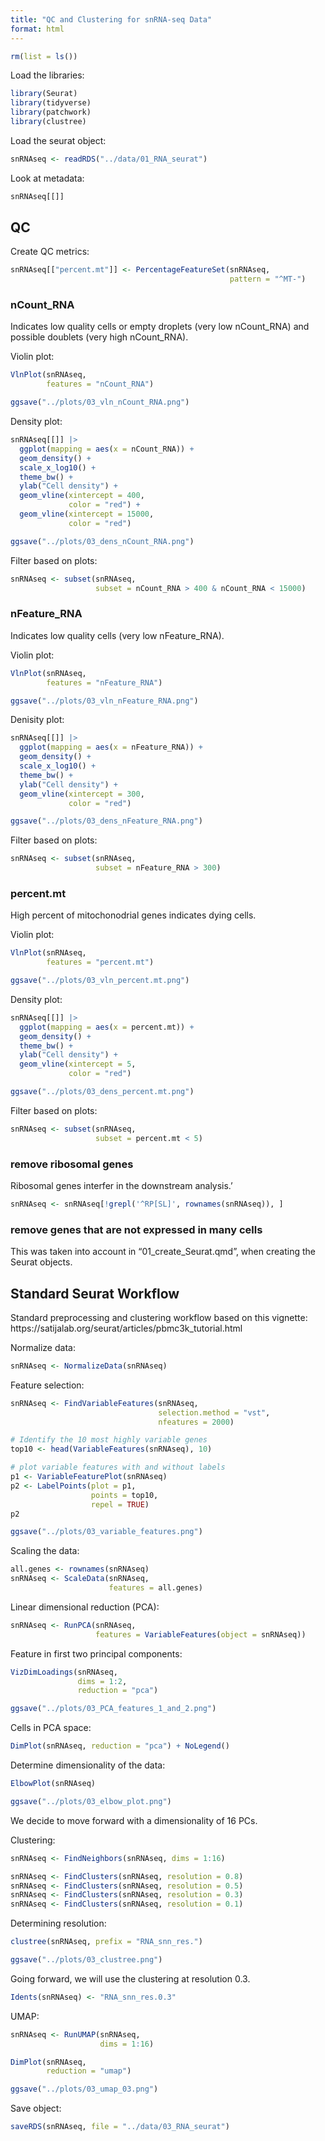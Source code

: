 ```yaml
---
title: "QC and Clustering for snRNA-seq Data"
format: html
---
```


```r
rm(list = ls())
```

Load the libraries:

```r
library(Seurat)
library(tidyverse)
library(patchwork)
library(clustree)
```

Load the seurat object:

```r
snRNAseq <- readRDS("../data/01_RNA_seurat")
```

Look at metadata:

```r
snRNAseq[[]]
```

## QC

Create QC metrics:

```r
snRNAseq[["percent.mt"]] <- PercentageFeatureSet(snRNAseq, 
                                                 pattern = "^MT-")
```

### nCount_RNA

Indicates low quality cells or empty droplets (very low nCount_RNA) and possible doublets (very high nCount_RNA).

Violin plot:

```r
VlnPlot(snRNAseq,
        features = "nCount_RNA")

ggsave("../plots/03_vln_nCount_RNA.png")
```

Density plot:

```r
snRNAseq[[]] |> 
  ggplot(mapping = aes(x = nCount_RNA)) +
  geom_density() +
  scale_x_log10() +
  theme_bw() +
  ylab("Cell density") + 
  geom_vline(xintercept = 400,
             color = "red") +
  geom_vline(xintercept = 15000,
             color = "red")

ggsave("../plots/03_dens_nCount_RNA.png")
```

Filter based on plots:

```r
snRNAseq <- subset(snRNAseq, 
                   subset = nCount_RNA > 400 & nCount_RNA < 15000)
```

### nFeature_RNA

Indicates low quality cells (very low nFeature_RNA).

Violin plot:

```r
VlnPlot(snRNAseq,
        features = "nFeature_RNA")

ggsave("../plots/03_vln_nFeature_RNA.png")
```

Denisity plot:

```r
snRNAseq[[]] |> 
  ggplot(mapping = aes(x = nFeature_RNA)) +
  geom_density() +
  scale_x_log10() +
  theme_bw() +
  ylab("Cell density") + 
  geom_vline(xintercept = 300,
             color = "red")

ggsave("../plots/03_dens_nFeature_RNA.png")
```

Filter based on plots:

```r
snRNAseq <- subset(snRNAseq, 
                   subset = nFeature_RNA > 300)
```

### percent.mt

High percent of mitochonodrial genes indicates dying cells.

Violin plot:

```r
VlnPlot(snRNAseq,
        features = "percent.mt")

ggsave("../plots/03_vln_percent.mt.png")
```

Density plot:

```r
snRNAseq[[]] |> 
  ggplot(mapping = aes(x = percent.mt)) +
  geom_density() +
  theme_bw() +
  ylab("Cell density") +
  geom_vline(xintercept = 5,
             color = "red")

ggsave("../plots/03_dens_percent.mt.png")
```

Filter based on plots:

```r
snRNAseq <- subset(snRNAseq, 
                   subset = percent.mt < 5)
```

### remove ribosomal genes

Ribosomal genes interfer in the downstream analysis.'

```r
snRNAseq <- snRNAseq[!grepl('^RP[SL]', rownames(snRNAseq)), ]
```

### remove genes that are not expressed in many cells

This was taken into account in "01_create_Seurat.qmd", when creating the Seurat objects.

## Standard Seurat Workflow

Standard preprocessing and clustering workflow based on this vignette: https://satijalab.org/seurat/articles/pbmc3k_tutorial.html

Normalize data:

```r
snRNAseq <- NormalizeData(snRNAseq)
```

Feature selection:

```r
snRNAseq <- FindVariableFeatures(snRNAseq, 
                                 selection.method = "vst", 
                                 nfeatures = 2000)

# Identify the 10 most highly variable genes
top10 <- head(VariableFeatures(snRNAseq), 10)

# plot variable features with and without labels
p1 <- VariableFeaturePlot(snRNAseq)
p2 <- LabelPoints(plot = p1, 
                  points = top10, 
                  repel = TRUE)
p2

ggsave("../plots/03_variable_features.png")
```

Scaling the data:

```r
all.genes <- rownames(snRNAseq)
snRNAseq <- ScaleData(snRNAseq, 
                      features = all.genes)
```

Linear dimensional reduction (PCA):

```r
snRNAseq <- RunPCA(snRNAseq, 
                   features = VariableFeatures(object = snRNAseq))
```

Feature in first two principal components:

```r
VizDimLoadings(snRNAseq, 
               dims = 1:2, 
               reduction = "pca")

ggsave("../plots/03_PCA_features_1_and_2.png")
```

Cells in PCA space:

```r
DimPlot(snRNAseq, reduction = "pca") + NoLegend()
```

Determine dimensionality of the data:

```r
ElbowPlot(snRNAseq)

ggsave("../plots/03_elbow_plot.png")
```

We decide to move forward with a dimensionality of 16 PCs.

Clustering:

```r
snRNAseq <- FindNeighbors(snRNAseq, dims = 1:16)

snRNAseq <- FindClusters(snRNAseq, resolution = 0.8)
snRNAseq <- FindClusters(snRNAseq, resolution = 0.5)
snRNAseq <- FindClusters(snRNAseq, resolution = 0.3)
snRNAseq <- FindClusters(snRNAseq, resolution = 0.1)
```

Determining resolution:

```r
clustree(snRNAseq, prefix = "RNA_snn_res.")

ggsave("../plots/03_clustree.png")
```

Going forward, we will use the clustering at resolution 0.3.

```r
Idents(snRNAseq) <- "RNA_snn_res.0.3"
```

UMAP:

```r
snRNAseq <- RunUMAP(snRNAseq, 
                    dims = 1:16)

DimPlot(snRNAseq, 
        reduction = "umap")

ggsave("../plots/03_umap_03.png")
```

Save object:

```r
saveRDS(snRNAseq, file = "../data/03_RNA_seurat")
```
